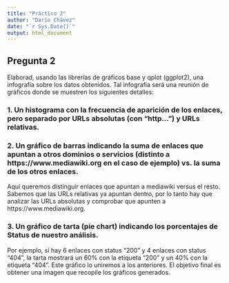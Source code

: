 ```yaml
---
title: "Práctico 2"
author: "Dario Chávez"
date: "`r Sys.Date()`"
output: html_document
---
```


## Pregunta 2

Elaborad, usando las librerías de gráficos base y qplot (ggplot2), una infografía sobre los 
datos obtenidos. Tal infografía será una reunión de gráficos donde se muestren los 
siguientes detalles: 

### 1. Un histograma con la frecuencia de aparición de los enlaces, pero separado por URLs absolutas (con “http…”) y URLs relativas. 


### 2. Un gráfico de barras indicando la suma de enlaces que apuntan a otros  dominios o servicios (distinto a https://www.mediawiki.org en el caso de ejemplo) vs. la suma de los otros enlaces.

Aquí queremos distinguir enlaces que apuntan a mediawiki versus el resto. 
Sabemos que las URLs relativas ya apuntan dentro, por lo tanto hay que analizar 
las URLs absolutas y comprobar que apunten a https://www.mediawiki.org.


### 3. Un gráfico de tarta (pie chart) indicando los porcentajes de Status de nuestro análisis. 

Por ejemplo, si hay 6 enlaces con status “200” y 4 enlaces con status “404”, la 
tarta mostrará un 60% con la etiqueta “200” y un 40% con la etiqueta “404”. Este 
gráfico lo uniremos a los anteriores. El objetivo final es obtener una imagen que 
recopile los gráficos generados. 
